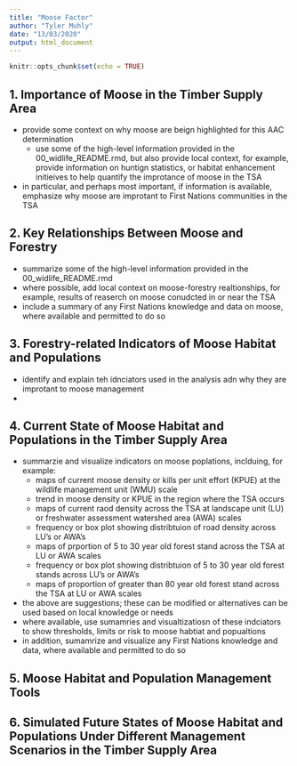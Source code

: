 ```yaml
---
title: "Moose Factor"
author: "Tyler Muhly"
date: "13/03/2020"
output: html_document
---
```


```r
knitr::opts_chunk$set(echo = TRUE)
```


## 1. Importance of Moose in the Timber Supply Area

- provide some context on why moose are beign highlighted for this AAC determination 
  - use some of the high-level information provided in the 00_widlife_README.rmd, but also provide local context, for example, provide information on huntign statistics, or habitat enhancement initieives to help quantify the improtance of moose in the TSA
- in particular, and perhaps most important, if information is available, emphasize why moose are improtant to First Nations communities in the TSA

## 2. Key Relationships Between Moose and Forestry   

- summarize some of the high-level information provided in the 00_widlife_README.rmd
- where possible, add local context on moose-forestry realtionships, for example, results of reaserch on moose conudcted in or near the TSA
- include a summary of any First Nations knowledge and data on moose, where available and permitted to do so

## 3. Forestry-related Indicators of Moose Habitat and Populations

- identify and explain teh idnciators used in the analysis adn why they are improtant to moose management
- 

## 4. Current State of Moose Habitat and Populations in the Timber Supply Area


- summarzie and visualize indicators on moose poplations, inclduing, for example:
  - maps of current moose density or kills per unit effort (KPUE) at the wildlife management unit (WMU) scale
  - trend in moose density or KPUE in the region where the TSA occurs
  - maps of current raod density across the TSA at landscape unit (LU) or freshwater assessment watershed area (AWA) scales
  - frequency or box plot showing distribtuion of road density across LU's or AWA's 
  - maps of prportion of 5 to 30 year old forest stand across the TSA at LU or AWA scales 
  - frequency or box plot showing distribtuion of 5 to 30 year old forest stands across LU's or AWA's
  - maps of proportion of greater than 80 year old forest stand across the TSA at LU or AWA scales 
- the above are suggestions; these can be modified or alternatives can be used based on local knowledge or needs
- where available, use sumamries and visualtizatiosn of these indciators to show thresholds, limits or risk to moose habtiat and popualtions  
- in addition, sumamrize and visualize any First Nations knowledge and data, where available and permitted to do so



## 5. Moose Habitat and Population Management Tools 




## 6. Simulated Future States of Moose Habitat and Populations Under Different Management Scenarios in the Timber Supply Area 






